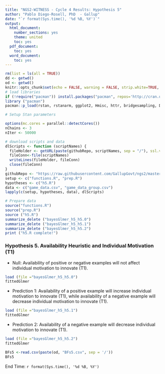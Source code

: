 ---
title: "NGS2-WITNESS - Cycle 4 Results: Hypothesis 5"
author: "Pablo Diego-Rosell, PhD  - Gallup"
date: "`r format(Sys.time(), '%d %B, %Y')`"
output:
  html_document:
    number_sections: yes
    theme: united
    toc: yes
  pdf_document:
    toc: yes
  word_document:
    toc: yes
---

```{r setup, include=FALSE}
rm(list = ls(all = TRUE))
dd <- getwd()
od <- getwd()
knitr::opts_chunk$set(echo = FALSE, warning = FALSE, strip.white=TRUE, tidy=TRUE)
# load libraries
if (!require("pacman")) install.packages("pacman", repos='http://cran.us.r-project.org')
library ("pacman")
pacman::p_load(rstan, rstanarm, ggplot2, Hmisc, httr, bridgesampling, DT, dplyr, bayesplot, knitr, lme4, RCurl, formatR, caret, pROC, formatR, foreach, doParallel, forcats, tidyr, car)

# Setup Stan parameters

options(mc.cores = parallel::detectCores())
nChains <- 3
nIter <- 50000

# download scripts and data
dlScripts <- function (scriptNames) {
  fileHolder <- getURL(paste(githubRepo, scriptNames, sep = "/"), ssl.verifypeer = FALSE)
  fileConn<-file(scriptNames)
  writeLines(fileHolder, fileConn)
  close(fileConn)
}
githubRepo <- "https://raw.githubusercontent.com/GallupGovt/ngs2/master/cycle3/Boomtown/Analysis"
setup <- c("functions.R", "prep.R")
hypotheses <- c("h5.R")
data <- c("game_data.csv", "game_data_group.csv")
lapply(c(setup, hypotheses, data), dlScripts)

# Prepare data
source("functions.R")
source("prep.R")
source ("h5.R")
summarize_delete ("bayesGlmer_h5_h5.0")
summarize_delete ("bayesGlmer_h5_h5.1")
summarize_delete ("bayesGlmer_h5_h5.2")
print ("h5.R complete!")
```
### Hypothesis 5.  Availability Heuristic and Individual Motivation (T1)

- Null: Availability of positive or negative examples will not affect individual motivation to innovate (T1).

```{r h5null}
load (file ="bayesGlmer_h5_h5.0")
fittedGlmer
```
- Prediction 1: Availability of a positive example will increase individual motivation to innovate (T1), while availability of a negative example will decrease individual motivation to innovate (T1).

```{r }
load (file ="bayesGlmer_h5_h5.1")
fittedGlmer
```

- Prediction 2: Availability of a negative example will decrease individual motivation to innovate (T1).

```{r }
load (file ="bayesGlmer_h5_h5.2")
fittedGlmer
```

```{r h5BFs}
BFs5 <-read.csv(paste(od, "BFs5.csv", sep = '/'))                      
BFs5
```

End Time: `r format(Sys.time(), '%d %B, %Y')`

<br />
<br />
<br />